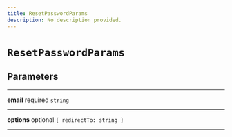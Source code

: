 ```yaml
---
title: ResetPasswordParams
description: No description provided.
---
```


# `ResetPasswordParams`

## Parameters

---

**email** <span className="optional-status">required</span> `string`

---

**options** <span className="optional-status">optional</span> `{ redirectTo: string }`

---
